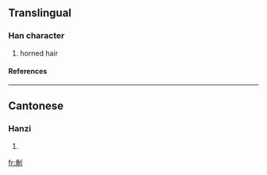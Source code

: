 ==Translingual==
===Han character===
{{Han char|rn=18|rad=刀|as=07|sn=9|four=|canj=弓月中弓 (NBLN)}}
# horned hair
====References====
{{Han ref|kx=0140.220|hdz=10342.140|uh=34E9|ud=13545}}

----
==Cantonese==
===Hanzi===
{{yue-hanzi|jyut=|y=fan3, hin2 hyun1}}
# {{defn|Cantonese}}

[[fr:㓩]]